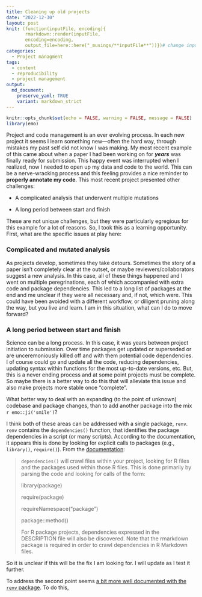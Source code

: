 ```yaml
---
title: Cleaning up old projects
date: "2022-12-30"
layout: post
knit: (function(inputFile, encoding){
       rmarkdown::render(inputFile,
       encoding=encoding,
       output_file=here::here("_musings/**inputFile**"))})# change inputFile name here
categories:
  - Project managment
tags:
  - content
  - reproducibility
  - project management
output:
  md_document:
    preserve_yaml: TRUE
    variant: markdown_strict 
---
```


```r
knitr::opts_chunk$set(echo = FALSE, warning = FALSE, message = FALSE)
library(emo)
```

Project and code management is an ever evolving process. In each new project it seems I learn something new---often the hard way, through mistakes my past self did not know I was making. My most recent example of this came about when a paper I had been working on for ***years*** was finally ready for submission. This happy event was interrupted when I realized, now I needed to open up my data and code to the world. This can be a nerve-wracking process and this feeling provides a nice reminder to **properly annotate my code**. This most recent project presented other challenges:

* A complicated analysis that underwent multiple mutations

* A long period between start and finish

These are not unique challenges, but they were particularly egregious for this example for a lot of reasons. So, I took this as a learning opportunity. First, what are the specific issues at play here:

### Complicated and mutated analysis

As projects develop, sometimes they take detours. Sometimes the story of a paper isn't completely clear at the outset, or maybe reviewers/collaborators suggest a new analysis. In this case, all of these things happened and I went on multiple peregrinations, each of which accompanied with extra code and package dependencies. This led to a long list of packages at the end and me unclear if they were all necessary and, if not, which were. This could have been avoided with a different workflow, or diligent pruning along the way, but you live and learn. I am in this situation, what can I do to move forward?

### A long period between start and finish

Science can be a long process. In this case, it was years between project initiation to submission. Over time packages get updated or superseded or are unceremoniously killed off and with them potential code dependencies. I of course could go and update all the code, reducing dependencies, updating syntax within functions for the most up-to-date versions, etc. But, this is a never ending process and at some point projects must be complete. So maybe there is a better way to do this that will alleviate this issue and also make projects more stable once "complete". 

What better way to deal with an expanding (to the point of unknown) codebase and package changes, than to add another package into the mix `r emo::ji('smile')`? 

I think both of these areas can be addressed with a single package, `renv`. `renv` contains the `dependencies()` function, that identifies the package dependencies in a script (or many scripts). According to the documentation, it appears this is done by looking for explicit calls to packages (e.g., `library()`, `require()`). From the [documentation](https://rstudio.github.io/renv/reference/dependencies.html#details):

> `dependencies()` will crawl files within your project, looking for R files and the packages used within those R files. This is done primarily by parsing the code and looking for calls of the form:
>
>  library(package)
>
>  require(package)
>
>  requireNamespace("package")
>
>  package::method()
>
> For R package projects, dependencies expressed in the DESCRIPTION file will also be discovered. Note that the rmarkdown package is required in order to crawl dependencies in R Markdown files.

So it is unclear if this will be the fix I am looking for. I will update as I test it further. 

To address the second point seems [a bit more well documented with the `renv` package](https://rstudio.github.io/renv/articles/collaborating.html). To do this, 
